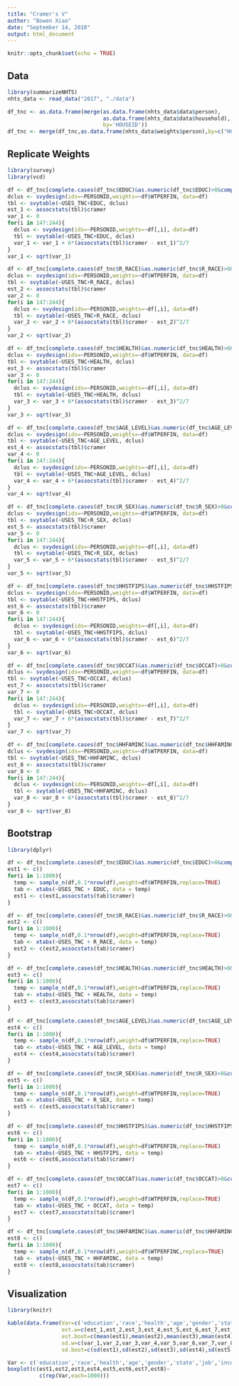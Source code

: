 ---
title: "Cramer's V"
author: "Bowen Xiao"
date: "September 14, 2018"
output: html_document
---

```{r setup, include=FALSE}
knitr::opts_chunk$set(echo = TRUE)
```

## Data

```{r}
library(summarizeNHTS)
nhts_data <- read_data("2017", "./data")

df_tnc <- as.data.frame(merge(as.data.frame(nhts_data$data$person), 
                              as.data.frame(nhts_data$data$household), 
                              by='HOUSEID'))
df_tnc <- merge(df_tnc,as.data.frame(nhts_data$weights$person),by=c("HOUSEID","PERSONID"))
```

## Replicate Weights

```{r}
library(survey)
library(vcd)

df <- df_tnc[complete.cases(df_tnc$EDUC)&as.numeric(df_tnc$EDUC)>0&complete.cases(df_tnc$USES_TNC),]
dclus <- svydesign(ids=~PERSONID,weights=~df$WTPERFIN, data=df)
tbl <- svytable(~USES_TNC+EDUC, dclus)
est_1 <- assocstats(tbl)$cramer
var_1 <- 0
for(i in 147:244){
  dclus <- svydesign(ids=~PERSONID,weights=~df[,i], data=df)
  tbl <- svytable(~USES_TNC+EDUC, dclus)
  var_1 <- var_1 + 6*(assocstats(tbl)$cramer - est_1)^2/7
}
var_1 <- sqrt(var_1)
```

```{r}
df <- df_tnc[complete.cases(df_tnc$R_RACE)&as.numeric(df_tnc$R_RACE)>0&complete.cases(df_tnc$USES_TNC),]
dclus <- svydesign(ids=~PERSONID,weights=~df$WTPERFIN, data=df)
tbl <- svytable(~USES_TNC+R_RACE, dclus)
est_2 <- assocstats(tbl)$cramer
var_2 <- 0
for(i in 147:244){
  dclus <- svydesign(ids=~PERSONID,weights=~df[,i], data=df)
  tbl <- svytable(~USES_TNC+R_RACE, dclus)
  var_2 <- var_2 + 6*(assocstats(tbl)$cramer - est_2)^2/7
}
var_2 <- sqrt(var_2)
```

```{r}
df <- df_tnc[complete.cases(df_tnc$HEALTH)&as.numeric(df_tnc$HEALTH)>0&complete.cases(df_tnc$USES_TNC),]
dclus <- svydesign(ids=~PERSONID,weights=~df$WTPERFIN, data=df)
tbl <- svytable(~USES_TNC+HEALTH, dclus)
est_3 <- assocstats(tbl)$cramer
var_3 <- 0
for(i in 147:244){
  dclus <- svydesign(ids=~PERSONID,weights=~df[,i], data=df)
  tbl <- svytable(~USES_TNC+HEALTH, dclus)
  var_3 <- var_3 + 6*(assocstats(tbl)$cramer - est_3)^2/7
}
var_3 <- sqrt(var_3)
```

```{r}
df <- df_tnc[complete.cases(df_tnc$AGE_LEVEL)&as.numeric(df_tnc$AGE_LEVEL)>0&complete.cases(df_tnc$USES_TNC),]
dclus <- svydesign(ids=~PERSONID,weights=~df$WTPERFIN, data=df)
tbl <- svytable(~USES_TNC+AGE_LEVEL, dclus)
est_4 <- assocstats(tbl)$cramer
var_4 <- 0
for(i in 147:244){
  dclus <- svydesign(ids=~PERSONID,weights=~df[,i], data=df)
  tbl <- svytable(~USES_TNC+AGE_LEVEL, dclus)
  var_4 <- var_4 + 6*(assocstats(tbl)$cramer - est_4)^2/7
}
var_4 <- sqrt(var_4)
```

```{r}
df <- df_tnc[complete.cases(df_tnc$R_SEX)&as.numeric(df_tnc$R_SEX)>0&complete.cases(df_tnc$USES_TNC),]
dclus <- svydesign(ids=~PERSONID,weights=~df$WTPERFIN, data=df)
tbl <- svytable(~USES_TNC+R_SEX, dclus)
est_5 <- assocstats(tbl)$cramer
var_5 <- 0
for(i in 147:244){
  dclus <- svydesign(ids=~PERSONID,weights=~df[,i], data=df)
  tbl <- svytable(~USES_TNC+R_SEX, dclus)
  var_5 <- var_5 + 6*(assocstats(tbl)$cramer - est_5)^2/7
}
var_5 <- sqrt(var_5)
```

```{r}
df <- df_tnc[complete.cases(df_tnc$HHSTFIPS)&as.numeric(df_tnc$HHSTFIPS)>0&complete.cases(df_tnc$USES_TNC),]
dclus <- svydesign(ids=~PERSONID,weights=~df$WTPERFIN, data=df)
tbl <- svytable(~USES_TNC+HHSTFIPS, dclus)
est_6 <- assocstats(tbl)$cramer
var_6 <- 0
for(i in 147:244){
  dclus <- svydesign(ids=~PERSONID,weights=~df[,i], data=df)
  tbl <- svytable(~USES_TNC+HHSTFIPS, dclus)
  var_6 <- var_6 + 6*(assocstats(tbl)$cramer - est_6)^2/7
}
var_6 <- sqrt(var_6)
```

```{r}
df <- df_tnc[complete.cases(df_tnc$OCCAT)&as.numeric(df_tnc$OCCAT)>0&complete.cases(df_tnc$USES_TNC),]
dclus <- svydesign(ids=~PERSONID,weights=~df$WTPERFIN, data=df)
tbl <- svytable(~USES_TNC+OCCAT, dclus)
est_7 <- assocstats(tbl)$cramer
var_7 <- 0
for(i in 147:244){
  dclus <- svydesign(ids=~PERSONID,weights=~df[,i], data=df)
  tbl <- svytable(~USES_TNC+OCCAT, dclus)
  var_7 <- var_7 + 6*(assocstats(tbl)$cramer - est_7)^2/7
}
var_7 <- sqrt(var_7)
```

```{r}
df <- df_tnc[complete.cases(df_tnc$HHFAMINC)&as.numeric(df_tnc$HHFAMINC)>0&complete.cases(df_tnc$USES_TNC),]
dclus <- svydesign(ids=~PERSONID,weights=~df$WTPERFIN, data=df)
tbl <- svytable(~USES_TNC+HHFAMINC, dclus)
est_8 <- assocstats(tbl)$cramer
var_8 <- 0
for(i in 147:244){
  dclus <- svydesign(ids=~PERSONID,weights=~df[,i], data=df)
  tbl <- svytable(~USES_TNC+HHFAMINC, dclus)
  var_8 <- var_8 + 6*(assocstats(tbl)$cramer - est_8)^2/7
}
var_8 <- sqrt(var_8)
```

## Bootstrap

```{r}
library(dplyr)

df <- df_tnc[complete.cases(df_tnc$EDUC)&as.numeric(df_tnc$EDUC)>0&complete.cases(df_tnc$USES_TNC),]
est1 <- c()
for(i in 1:1000){
  temp <- sample_n(df,0.1*nrow(df),weight=df$WTPERFIN,replace=TRUE)
  tab <- xtabs(~USES_TNC + EDUC, data = temp)
  est1 <- c(est1,assocstats(tab)$cramer)
}
```

```{r}
df <- df_tnc[complete.cases(df_tnc$R_RACE)&as.numeric(df_tnc$R_RACE)>0&complete.cases(df_tnc$USES_TNC),]
est2 <- c()
for(i in 1:1000){
  temp <- sample_n(df,0.1*nrow(df),weight=df$WTPERFIN,replace=TRUE)
  tab <- xtabs(~USES_TNC + R_RACE, data = temp)
  est2 <- c(est2,assocstats(tab)$cramer)
}
```

```{r}
df <- df_tnc[complete.cases(df_tnc$HEALTH)&as.numeric(df_tnc$HEALTH)>0&complete.cases(df_tnc$USES_TNC),]
est3 <- c()
for(i in 1:1000){
  temp <- sample_n(df,0.1*nrow(df),weight=df$WTPERFIN,replace=TRUE)
  tab <- xtabs(~USES_TNC + HEALTH, data = temp)
  est3 <- c(est3,assocstats(tab)$cramer)
}
```

```{r}
df <- df_tnc[complete.cases(df_tnc$AGE_LEVEL)&as.numeric(df_tnc$AGE_LEVEL)>0&complete.cases(df_tnc$USES_TNC),]
est4 <- c()
for(i in 1:1000){
  temp <- sample_n(df,0.1*nrow(df),weight=df$WTPERFIN,replace=TRUE)
  tab <- xtabs(~USES_TNC + AGE_LEVEL, data = temp)
  est4 <- c(est4,assocstats(tab)$cramer)
}
```

```{r}
df <- df_tnc[complete.cases(df_tnc$R_SEX)&as.numeric(df_tnc$R_SEX)>0&complete.cases(df_tnc$USES_TNC),]
est5 <- c()
for(i in 1:1000){
  temp <- sample_n(df,0.1*nrow(df),weight=df$WTPERFIN,replace=TRUE)
  tab <- xtabs(~USES_TNC + R_SEX, data = temp)
  est5 <- c(est5,assocstats(tab)$cramer)
}
```

```{r}
df <- df_tnc[complete.cases(df_tnc$HHSTFIPS)&as.numeric(df_tnc$HHSTFIPS)>0&complete.cases(df_tnc$USES_TNC),]
est6 <- c()
for(i in 1:1000){
  temp <- sample_n(df,0.1*nrow(df),weight=df$WTPERFIN,replace=TRUE)
  tab <- xtabs(~USES_TNC + HHSTFIPS, data = temp)
  est6 <- c(est6,assocstats(tab)$cramer)
}
```

```{r}
df <- df_tnc[complete.cases(df_tnc$OCCAT)&as.numeric(df_tnc$OCCAT)>0&complete.cases(df_tnc$USES_TNC),]
est7 <- c()
for(i in 1:1000){
  temp <- sample_n(df,0.1*nrow(df),weight=df$WTPERFIN,replace=TRUE)
  tab <- xtabs(~USES_TNC + OCCAT, data = temp)
  est7 <- c(est7,assocstats(tab)$cramer)
}
```

```{r}
df <- df_tnc[complete.cases(df_tnc$HHFAMINC)&as.numeric(df_tnc$HHFAMINC)>0&complete.cases(df_tnc$USES_TNC),]
est8 <- c()
for(i in 1:1000){
  temp <- sample_n(df,0.1*nrow(df),weight=df$WTPERFINC,replace=TRUE)
  tab <- xtabs(~USES_TNC + HHFAMINC, data = temp)
  est8 <- c(est8,assocstats(tab)$cramer)
}
```

## Visualization

```{r}
library(knitr)

kable(data.frame(Var=c('education','race','health','age','gender','state','job','income'),
                 est.w=c(est_1,est_2,est_3,est_4,est_5,est_6,est_7,est_8),
                 est.boot=c(mean(est1),mean(est2),mean(est3),mean(est4),mean(est5),mean(est6),mean(est7),mean(est8)),
                 sd.w=c(var_1,var_2,var_3,var_4,var_5,var_6,var_7,var_8),
                 sd.boot=c(sd(est1),sd(est2),sd(est3),sd(est4),sd(est5),sd(est6),sd(est7),sd(est8))))
```

```{r}
Var <- c('education','race','health','age','gender','state','job','income')
boxplot(c(est1,est2,est3,est4,est5,est6,est7,est8)~
          c(rep(Var,each=1000)))
```
